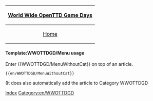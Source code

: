 {|
|-
! align="center" colspan="7"|[[en/Archive/Community/World Wide OpenTTD Game Day|World Wide OpenTTD Game Days]]
|-
| [[en/Archive/Community/World Wide OpenTTD Game Day|Home]]
| [[en/Archive/Community/World Wide OpenTTD Game Day/3|Day 3]]
| Downloads
| Server
| Forums
| [http://www.openttdcoop.org/blog/category/community-news/wwottdgd/ Blog]
| [[Category:en/WWOTTDGD|Index]]
|}
<noinclude>
====Template:WWOTTDGD/Menu usage====
Enter <nowiki>{{</nowiki>WWOTTDGD/MenuWithoutCat<nowiki>}}</nowiki> on top of an article.
<pre>{{en/WWOTTDGD/MenuWithoutCat}}</pre>
(It does also automatically add the article to Category WWOTTDGD

[[Category:en/WWOTTDGD]]
</noinclude>